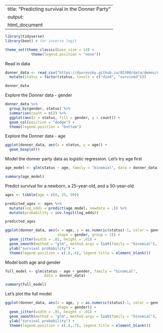 
---
title: "Predicting survival in the Donner Party"
output:
  html_document
---

```r
library(tidyverse)
library(boot) # for inverse logit

theme_set(theme_classic(base_size = 14) + 
            theme(legend.position = "none"))
```

Read in  data
```r
donner_data <- read_csv("https://dyurovsky.github.io/85309/data/demos/donner.csv") %>%
  mutate(status = factor(status, levels = c("died", "survived")))

donner_data
```

Explore the Donner data - gender
```r
donner_data %>%
  group_by(gender, status) %>%
  summarise(count = n()) %>%
  ggplot(aes(x = status, fill = gender, y = count)) +
  geom_col(position = "dodge") + 
  theme(legend.position = "bottom")
```

Explore the Donner data - age
```r
ggplot(donner_data, aes(x = status, y = age)) +
  geom_boxplot()
```

Model the donner party data as logistic regression. Let's try age first
```r
age_model <- glm(status ~ age, family = "binomial", data = donner_data)

summary(age_model)
```
Predict survival for a newborn, a 25-year-old, and a 50-year-old
```r
ages <- tibble(age = c(0, 25, 50))

predicted_ages <- ages %>%
  mutate(log_odds = predict(age_model, newdata = .)) %>%
  mutate(probability = inv.logit(log_odds))

predicted_ages
```

```r
ggplot(donner_data, aes(x = age, y = as.numeric(status)-1, color = gender,
                        shape = gender, group = 1)) +
  geom_jitter(width = .01, height = .01) + 
  geom_smooth(method = "glm", method.args = list(family = "binomial"), se = FALSE) +
  ylab("survival probability") + 
  theme(legend.position = c(.8,.6), legend.title = element_blank())
```
Model both age and gender
```r
full_model <- glm(status ~ age + gender, family = "binomial", 
                  data = donner_data)

summary(full_model)
```

Let's plot the full model
```r
ggplot(donner_data, aes(x = age, y = as.numeric(status)-1, color = gender,
                        shape = gender)) +
  geom_jitter(width = .01, height = .01) + 
  geom_smooth(method = "glm", method.args = list(family = "binomial"), se = FALSE) +
  ylab("survival probability") + 
  theme(legend.position = c(.8,.7), legend.title = element_blank())
```